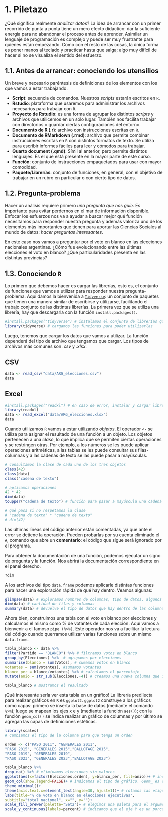 # 1. Piletazo

¿Qué significa realmente *analizar datos*? La idea de arrancar con un primer recorrido de punta a punta tiene un mero efecto didáctico: dar la suficiente energía para no abandonar el proceso antes de aprender. Asimilar un lenguaje de programación es complejo y puede ser muy frustrante para quienes están empezando. Como con el resto de las cosas, la única forma es poner manos al teclado y practicar hasta que salga; algo muy difícil de hacer si no se visualiza el sentido del esfuerzo.

## 1.1. Antes de arrancar: conociendo los utensilios

Un breve y necesario paréntesis de definiciones de los elementos con los que vamos a estar trabajando.

-   **Script**: secuencia de comandos. Nuestros *scripts* estarán escritos en `R`.
-   **Rstudio**: plataforma que usaremos para administrar los archivos necesarios para trabajar con `R`.
-   **Proyecto de Rstudio**: es una forma de agrupar los distintos *scripts* y archivos que utilicemos en un sólo lugar. También nos facilita trabajar con directorios o guardar ciertas configuraciones del entorno.
-   **Documento de R (.r)**: archivo con instrucciones escritas en `R`.
-   **Documento de RMarkdown (.rmd)**: archivo que permite combinar instrucciones escritas en `R` con distintos formatos de texto. Se utiliza para escribir informes fáciles para leer y cómodos para trabajar.
-   **Quarto document (.qmd)**: Símil al anterior, pero permite distintos lenguajes. Es el que está presente en la mayor parte de este curso.
-   **Función**: conjunto de instrucciones empaquetados para usar con mayor comodidad.
-   **Paquete/Librerías**: conjunto de funciones, en general, con el objetivo de trabajar en un rubro en particular o con cierto tipo de datos.

## 1.2. Pregunta-problema

Hacer un análisis requiere primero *una pregunta que nos guíe*. Es importante para evitar perdernos en el mar de información disponible. Enfocar los esfuerzos nos va a ayudar a buscar mejor qué función necesitamos para responder nuestra pregunta y además valoriza uno de los elementos más importantes que tienen para aportar las Ciencias Sociales al mundo de datos: *hacer preguntas interesantes*.

En este caso nos vamos a preguntar por el voto en blanco en las elecciones nacionales argentinas. ¿Cómo fue evolucionando entre las últimas elecciones el voto en blanco? ¿Qué particularidades presenta en las distintas provincias?

## 1.3. Conociendo `R`

Lo primero que debemos hacer es cargar las librerías, esto es, el conjunto de funciones que vamos a utilizar para responder nuestra pregunta-problema. Aquí damos la bienvenida a [`Tidyverse`](https://www.tidyverse.org/): un conjunto de paquetes que tienen una manera similar de escribirse y utilizarse, facilitando el trabajo conjunto de las distintas librerías. La primera vez que se utiliza una librería, hay que descargarla con la función `install.packages()`.

```r
#install.packages("tidyverse") # instalamos el conjunto de librerías que componen la colección tidyverse
library(tidyverse) # cargamos las funciones para poder utilizarlas
```

Luego, tenemos que cargar los datos que vamos a utilizar. La función dependerá del tipo de archivo que tengamos que cargar. Los tipos de archivos más comunes son *.csv* y *.xlsx*.

::: {.panel-tabset .nav-pills}
## CSV

```r
data <- read_csv("data/ARG_elecciones.csv")
data
```

## Excel

```r
#install.packages("readxl") # en caso de error, instalar y cargar librería readxl 
library(readxl)
data <- read_excel("data/ARG_elecciones.xlsx")
data
```
:::

Cuando utilizamos `R` vamos a estar utilizando *objetos*. El operador `<-` se utiliza para asignar el resultado de una función a un objeto. Los objetos pertenecen a una *clase*, lo que implica que se permiten ciertas operaciones y se restringen otras. Por ejemplo, a los números se les puede aplicar operaciones aritméticas, a las tablas se les puede consultar sus filas-columnas y a las cadenas de texto se las puede pasar a mayúsculas.

```r
# consultamos la clase de cada uno de los tres objetos
class(42)
class(data)
class("cadena de texto")

# aplicamos operaciones
42 * 42
dim(data)
toupper("cadena de texto") # función para pasar a mayúscula una cadena de texto

# qué pasa si no respetamos la clase
# "cadena de texto" * "cadena de texto" 
# dim(42)

```

Las últimas líneas del código anterior están comentadas, ya que ante el error se detiene la operación. Pueden probarlas por su cuenta eliminado el `#`, comando que abre un **comentario**: el código que sigue será ignorado por el programa.

Para obtener la documentación de una función, podemos ejecutar un signo de pregunta y la función. Nos abrirá la documentación correspondiente en el panel derecho.

```r
?dim
```

A los archivos del tipo `data.frame` podemos aplicarle distintas funciones para hacer una exploración rápida de qué hay dentro. Veamos algunas:

```r
glimpse(data) # exploramos nombres de columnas, tipo de datos, algunos primeros valores
dim(data) # cantidad de filas y columnas 
summary(data) # devuelve el tipo de datos que hay dentro de las columnas y, para aquellas columnas de tipo numéricas, devuelve algunas métricas de posición como valores mínimos, máximos, mediana, promedio. 
```

Ahora bien, construimos una tabla con el voto en blanco por elecciones y calculamos el mismo como % de votantes de cada elección. Aquí vamos a bienvenir a el famoso `pipe (%>%)`. Este operador nos va a facilitar la lectura del código cuando querramos utilizar varias funciones sobre un mismo `data.frame`.

```r
tabla_blanco <- data %>%
filter(Partido == "BLANCO") %>% # filtramos votos en blanco
group_by(Elecciones) %>%  # agrupamos por elecciones
summarise(blanco = sum(Votos), # sumamos votos en blanco
votantes = sum(votantes), #sumamos votantes
blanco_per = blanco/votantes) %>% # calculamos el porcentaje
mutate(anio = str_sub(Elecciones,-4)) # creamos una nueva columna que indica el año de la elección

tabla_blanco # mostramos el resultado
```

¡Qué interesante sería ver esta tabla en un gráfico! La librería predilecta para realizar gráficos en `R` es `ggplot2`. `ggplot2` construye a los gráficos como capas: primero se inserta la base de datos (mediante el comando `%>%`); luego se mapean los ejes x e y (mediante la función `aes()`); con la función `geom_col()` se indica realizar un gráfico de columnas y por último se agregan las capas de definiciones estéticas.

```r
library(scales)
# cambiamos el tipo de la columna para que tenga un orden

orden <- c("PASO 2011", "GENERALES 2011",
"PASO 2015", "GENERALES 2015","BALLOTAGE 2015",
"PASO 2019", "GENERALES 2019",
"PASO 2023", "GENERALES 2023","BALLOTAGE 2023")

tabla_blanco %>%
drop_na() %>% # eliminamos elecciones sin valores
ggplot(aes(x=factor(Elecciones,orden), y=blanco_per, fill=anio))+ # indicamos qué variables vamos a utilizar
geom_col(show.legend=FALSE)+ # indicamos el tipo de gráfico. Geom_ es el prefijo para ver los distintos gráficos que pueden usarse
theme_minimal()+
theme(axis.text.x=element_text(angle=30, hjust=1))+ # rotamos las etiquetas de los ejes para que sean legibles
labs(title="% de voto en blanco en elecciones ejecutivas",
subtitle="total nacional", x="", y="")+
scale_fill_brewer(palette="Set2")+ # elegimos una paleta para el argumento "fill"
scale_y_continuous(labels=percent) # indicamos que el eje Y es un porcentaje

```
